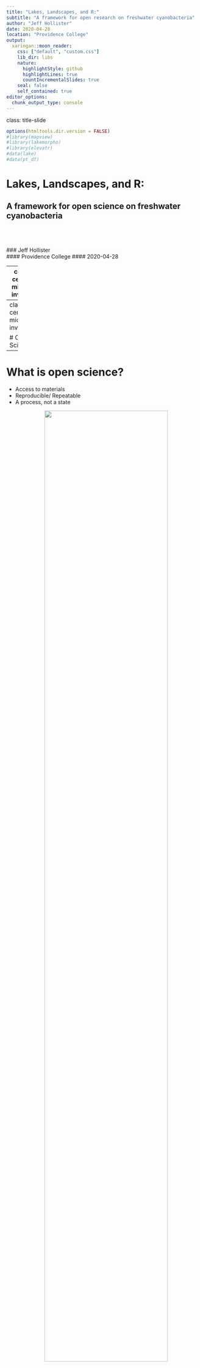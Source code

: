 ```yaml
---
title: "Lakes, Landscapes, and R:"
subtitle: "A framework for open research on freshwater cyanobacteria"
author: "Jeff Hollister"
date: 2020-04-28
location: "Providence College"
output:
  xaringan::moon_reader:
    css: ["default", "custom.css"]
    lib_dir: libs
    nature:
      highlightStyle: github
      highlightLines: true
      countIncrementalSlides: true
    seal: false
    self_contained: true
editor_options: 
  chunk_output_type: console
---
```

class: title-slide   

```r
options(htmltools.dir.version = FALSE)
#library(mapview)
#library(lakemorpho)
#library(elevatr)
#data(lake)
#data(pt_df)
```

# Lakes, Landscapes, and R:
## A framework for open science on freshwater cyanobacteria
</br>
</br>
</br>
### Jeff Hollister
</br>
#### Providence College
#### 2020-04-28

---
class: center, middle, inverse

# Twitter and Photos?

[![](figure/jonah_hill_ok.gif)](https://giphy.com/gifs/reaction-R459x856IfF6w)

### \#rspatial \#rstats \#cyanobacteria 
### @jhollist

---
class: center, middle, inverse

# Open Science?

---

# What is open science? 

- Access to materials     
- Reproducible/ Repeatable    
- A process, not a state                       

<a href="https://www.flickr.com/photos/lofink/4344960203"><img src="figure/open_sign_4344960203_821cb56ec9_o_resize.jpg" style="height: 80%; width: 80%; margin-left: 100px"></img></a>

---
# Open Science Solutions

- Open Access
- <span style="color: lightgrey;">Open Data</span>
- <span style="color: lightgrey;">Open Source Code</span>

.center[[![oa](figure/oa_dr_evil.jpg)](https://memecreator.org/meme/open-access)]

---
# Open Science Solutions

- <span style="color: lightgrey;">Open Access</span>
- Open Data
- <span style="color: lightgrey;">Open Source Code</span>

.center[[![data](figure/data_article.jpg)](https://blogs.uoregon.edu/datamanagement/2017/02/14/lydweek-2017-2/)]

---
# Open Science Solutions

- <span style="color: lightgrey;">Open Access</span>
- <span style="color: lightgrey;">Open Data</span>
- Open Source Code

.center[[![programmer](figure/programmer.png)](https://rforcats.net)]

---
# R and Landscape Ecology

```r
library(rvest)
library(dplyr)
library(stringr)
library(purrr)
library(tidyr)
library(hrbrthemes)
library(ggplot2)
library(readr)
ggp <- read_csv("le_lang_year.csv") %>%
  filter(year > 2004) %>%
  gather(language, cites, r:excel) %>%
  mutate(percent = round(cites/num_articles*100, 2)) %>%
  ggplot(aes(x = year, y = percent, color = language)) +
  #geom_point() +
  geom_smooth(se = FALSE, size = 1.5) +
  theme_ipsum_rc(base_size = 11, axis_title_size = 11) +
  scale_color_manual(values = c("darksalmon","darkgoldenrod","darkblue",
                                "darkred","darkgrey")) +
  scale_x_continuous(labels = seq(2005,2020,by=4),
                       breaks = seq(2005,2020,by=4)) +
  scale_y_continuous(labels = seq(0, 30, by = 5),
                     breaks = seq(0,30,by=5))
  labs(y = "percent of articles")
ggsave(plot = ggp, filename = "figure/r_lang.png", width = 8, height = 6, units = "in",
       dpi = 600)
```

.center[<a href="https://github.com/jhollist/lakes_landscapes_r/blob/master/le_r_cites.R"><img src="figure/r_lang.png" style="width: 80%;"></img></a>]

.footnote[Text mining facilitated by [rOpenSci's](https://ropensci.org) awesome [`fulltext`](https://CRAN.R-project.org/package=fulltext) package]

---
# R, Spatial Data, and Landscape Ecology

.left-column[

##### Foundations

- 2003 - 2016/Present
  - [`sp`](https://CRAN.R-project.org/package=sp) 
  - [`rgdal`](https://CRAN.R-project.org/package=rgdal)
  - [`raster`](https://CRAN.R-project.org/package=raster)
  - [`rgeos`](https://CRAN.R-project.org/package=rgeos)
- 2016 - Present
  - [`sf`](https://CRAN.R-project.org/package=sf)
  - [`raster`](https://CRAN.R-project.org/package=raster)
- Present - Very Near Future
  - [`stars`](https://CRAN.R-project.org/package=stars)
  - [`terra`](https://CRAN.R-project.org/package=terra)
<img src="figure/Rlogo.png" style="width: 100%; margin-top: 50px; margin-left: -50px;"></img>
]

.right-column[

##### Supporting Packages (Missing many!)
- Visualization/Mapping
  - [`mapview`](https://CRAN.R-project.org/package=mapview) and [`leaflet`](https://CRAN.R-project.org/package=leaflet)
  - [`tmap`](https://CRAN.R-project.org/package=tmap)
  - [`ggplot2`](https://CRAN.R-project.org/package=ggplot2)
- Data and API Packages
  - [`FedData`](https://CRAN.R-project.org/package=FedData)
  - [`tidycensus`](https://CRAN.R-project.org/package=tidycensus)
  - [`spocc`](https://CRAN.R-project.org/package=spocc) 
  - [`opencage`](https://CRAN.R-project.org/package=opencage)
- Landscape Ecology 
  - [`landscapemetrics`](https://CRAN.R-project.org/package=landscapemetrics)
  - [`landsat`](https://CRAN.R-project.org/package=landsat)
  - [`SDMtools`](https://CRAN.R-project.org/package=SDMTools)
  - [`nlmr`](https://CRAN.R-project.org/package=NLMR)
  - [`landscapetools`](https://CRAN.R-project.org/package=landscapetools)

<img src="figure/LAND_Cover.jpg" style="width: 60%; margin-top: 10px; margin-left: 40px;"></img>
]
---
class: center, middle, inverse

# R, lakes, and cyanobacteria at USEPA 

---

# Who are we?

.left-column[
- Ecologists 
- 2 FTE
  - Myself
  - Betty Kreakie
- 1 Post-doc
  - Stephen Shivers
- 1 Research associate
  - Sophie Fournier
- Alums
  - Bryan Milstead
  - Farnaz Nojavan
]

.right-column[
<img src="figure/comp_eco_crew.jpg" style="margin-left: 25px; margin-top: -50px;"></img>
]

---

# What do we do? 

- Apply computational approaches to understand water quality impacts in lakes
- Focus on cyanobacteria
- Multiple Scales
- Open Science
- Use R
    - Analysis
    - Sharing code
    - Solve common problems

![The workflow](figure/cyano_model_function.jpg)

---

# R to solve common problems

  - `lakemorpho`
  - `elevatr`
  - `goatscape` (in development)
  
<a href = "figure/computer GIF-source.gif"><img src="figure/computer GIF-source.gif" style="width: 80%; height: 80%; margin-left: 10%;"></img></a>
---

# `lakemorpho`

.footnote[Package URL: <https://cran.r-project.org/package=lakemorpho>]

.left-column[
- Lake morphometry metrics in R
- `sp`, `rgdal`, `rgeos`, and `raster`
- `sf` support to be added
- [National Lake Morphometry](https://edg.epa.gov/metadata/catalog/search/resource/details.page?uuid=%7B495CBAED-9BB9-49B4-80A7-1C91DE5FCA95%7D)
- [NHD Plus](https://s3.amazonaws.com/nhdplus/NHDPlusV21/Documentation/NHDPlusV2_User_Guide.pdf#page=52)
- [Hollister and Milstead (2010)](http://dx.doi.org/10.1080/07438141.2010.504321)
- [Hollister *et. al.* (2011)](http://dx.doi.org/10.1371/journal.pone.0025764)
- [Hollister and Stachelek (2017)](https://f1000research.com/articles/6-1718/v1)
]

.right-column[
<!--![lm demo](figure/lakemorpho_demo.gif)-->
<img src="figure/lakemorpho_demo.gif" style="margin-top: -30px; margin-left: -15px; max-width: 120%;"></img>
]
---

# `elevatr`

.footnote[Package URL: <https://cran.r-project.org/package=elevatr>]

.left-column[
- Access elevation data in R
  - ~~Mapzen~~
      - closed!
  - AWS
  - USGS
- Built off of `sp`, `rgdal`, `rgeos`, and `raster` suite
- `sf` support to be added
- Incorporate <https://www.nextzen.org/>

]

.right-column[
<!--![elevatr](figure/elevatr_demo.gif)-->
<img src="figure/elevatr_demo.gif" style="margin-top: -30px; margin-left: -15px; max-width: 120%;"></img>
]

---

# Thanks!
.left-column[
.center[
**Jeff Hollister**</br>
US EPA </br>
Atlantic Ecology Division </br>
Narragansett, RI </br>
email: [hollister.jeff@epa.gov](mailto:hollister.jeff@epa.gov) </br>
twitter: [@jhollist](https://twitter.com/jhollist) </br>
github: [jhollist](https://github.com/jhollist) </br>
]]

.right-column[
.center[
**Bryan Milstead**</br>
US EPA </br>
Atlantic Ecology Division </br>
Narragansett, RI </br>
email: [milstead.bryan@epa.gov](mailto:milstead.bryan@epa.gov) </br>
twitter: [@willbmisled](https://twitter.com/willbmisled) </br>
github: [willbmisled](https://github.com/willbmisled) </br>
]]


.footnote[
**Package acknowledgements**
- Slides created with [`xaringan`](https://cran.r-project.org/package=xaringan) 
- Figures created with [`ggplot2`](https://cran.r-project.org/package=ggplot2) and [`hrbrthemes`](https://cran.r-project.org/package=hrbrthemes)
- Data analysis made **MUCH** easier with the [`tidyverse`](https://cran.r-project.org/package=tidyverse)
- Text mining of Landscape Ecology done with [`fulltext`](https://cran.r-project.org/package=fulltext) and [`rcrossref`](https://cran.r-project.org/package=rcrossref)

**Slides and Source Code**
- Slides: <https://jwhollister.com/lakes_landscapes_r>
- Repo: <https://github.com/jhollist/lakes_landscapes_r>
]
